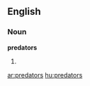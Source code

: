 ==English==

===Noun===
'''predators'''

# {{plural of|[[predator]]}}

[[ar:predators]]
[[hu:predators]]